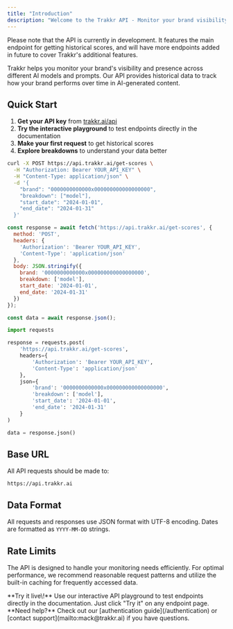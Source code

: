 ```yaml
---
title: "Introduction"
description: "Welcome to the Trakkr API - Monitor your brand visibility across AI models and prompts"
---
```


<Info>
  Please note that the API is currently in development. It features the main endpoint for getting historical scores, and will have more endpoints added in future to cover Trakkr's additional features.
</Info>

Trakkr helps you monitor your brand's visibility and presence across different AI models and prompts. Our API provides historical data to track how your brand performs over time in AI-generated content.

## Quick Start

1. **Get your API key** from [trakkr.ai/api](https://trakkr.ai/api)
2. **Try the interactive playground** to test endpoints directly in the documentation
3. **Make your first request** to get historical scores
4. **Explore breakdowns** to understand your data better

<CodeGroup>

```bash
curl -X POST https://api.trakkr.ai/get-scores \
  -H "Authorization: Bearer YOUR_API_KEY" \
  -H "Content-Type: application/json" \
  -d '{
    "brand": "0000000000000x000000000000000000",
    "breakdown": ["model"],
    "start_date": "2024-01-01",
    "end_date": "2024-01-31"
  }'
```


```javascript
const response = await fetch('https://api.trakkr.ai/get-scores', {
  method: 'POST',
  headers: {
    'Authorization': 'Bearer YOUR_API_KEY',
    'Content-Type': 'application/json'
  },
  body: JSON.stringify({
    brand: '0000000000000x000000000000000000',
    breakdown: ['model'],
    start_date: '2024-01-01',
    end_date: '2024-01-31'
  })
});

const data = await response.json();
```


```python
import requests

response = requests.post(
    'https://api.trakkr.ai/get-scores',
    headers={
        'Authorization': 'Bearer YOUR_API_KEY',
        'Content-Type': 'application/json'
    },
    json={
        'brand': '0000000000000x000000000000000000',
        'breakdown': ['model'],
        'start_date': '2024-01-01',
        'end_date': '2024-01-31'
    }
)

data = response.json()
```

</CodeGroup>

## Base URL

All API requests should be made to:

```
https://api.trakkr.ai
```

## Data Format

All requests and responses use JSON format with UTF-8 encoding. Dates are formatted as `YYYY-MM-DD` strings.

## Rate Limits

The API is designed to handle your monitoring needs efficiently. For optimal performance, we recommend reasonable request patterns and utilize the built-in caching for frequently accessed data.

<Note>
  **Try it live\!** Use our interactive API playground to test endpoints directly in the documentation. Just click "Try it" on any endpoint page.
</Note>

<Note>
  **Need help?** Check out our [authentication guide](/authentication) or [contact support](mailto:mack@trakkr.ai) if you have questions.
</Note>